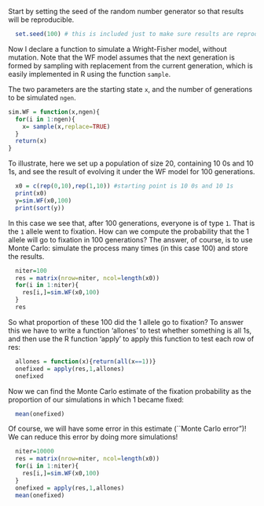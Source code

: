 Start by setting the seed of the random number generator so that results
will be reproducible.
```r
  set.seed(100) # this is included just to make sure results are reproducible
```

Now I declare a function to simulate a Wright-Fisher model, without mutation.
Note that the WF model assumes that the next generation is formed by sampling with replacement from the current generation, which is easily implemented in R using the function `sample`.

The two parameters are the starting state `x`, and the number of generations to be simulated `ngen`.
```r

sim.WF = function(x,ngen){
  for(i in 1:ngen){
    x= sample(x,replace=TRUE)
  }
  return(x)
}
```

To illustrate, here we set up a population of size 20, containing 10 0s and 10 1s, and see the result of evolving it under the WF model for 100 generations.
```r
  x0 = c(rep(0,10),rep(1,10)) #starting point is 10 0s and 10 1s
  print(x0)
  y=sim.WF(x0,100)
  print(sort(y))
```

In this case we see that, after 100 generations, everyone is of type `1`. That is the `1` allele went to fixation. How can we compute the probability that the
1 allele will go to fixation in 100 generations? The answer, of course, is to use Monte Carlo: simulate the process many times (in this case 100) and store
the results.

```r
  niter=100
  res = matrix(nrow=niter, ncol=length(x0))
  for(i in 1:niter){   
    res[i,]=sim.WF(x0,100)
  }
  res
```

So what proportion of these 100 did the 1 allele go to fixation? To answer
this we have to write a function 'allones' to test whether something is all 1s, and
then use the R function 'apply' to apply this function to test each row of res:
```r
  allones = function(x){return(all(x==1))}
  onefixed = apply(res,1,allones)
  onefixed
```

Now we can find the Monte Carlo estimate of the fixation probability as the proportion of our simulations in which 1 became fixed:
```r
  mean(onefixed)
```

Of course, we will have some error in this estimate (``Monte Carlo error")!
We can reduce this error by doing more simulations!

```r
  niter=10000
  res = matrix(nrow=niter, ncol=length(x0))
  for(i in 1:niter){   
    res[i,]=sim.WF(x0,100)
  }
  onefixed = apply(res,1,allones)
  mean(onefixed)
```





